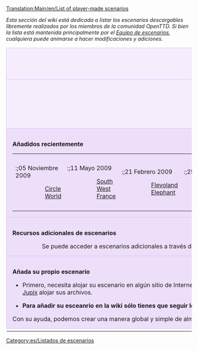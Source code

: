 [[Translation:Main/en/List of player-made scenarios]]{{en/-}}{{es/Atajo|Escenarios/es}}

''Esta sección del wiki está dedicada a listar los escenarios descargables libremente realizados por los miembros de la comunidad OpenTTD. Si bien la lista está mantenida principalmente por el [[Main/es/Equipo de escenarios|Equipo de escenarios]], cualquiera puede animarse a hacer modificaciones y adiciones.''

{{en/-}}

{| cellspacing="3" class="mainpagetable" align="center" width="100%"
|- valign="top" 
|colspan="7" style="font-size: 100%; BACKGROUND-COLOR: #F5EDFC; border: 1px solid #E1BBFF; margin: 0; padding: 1em; text-align: center"|<font size="3">'''Hojear escenarios'''</font>
|-
|style="font-size: 100%; BACKGROUND-COLOR: #F5EDFC; border: 1px solid #E1BBFF; margin: 0; padding: 1em; text-align: center; width:14%"|[[File:en/scnlist-alphabetical.png|48px]]<br />[[Main/es/Escenarios por nombre|Por nombre]]
|style="font-size: 100%; BACKGROUND-COLOR: #F5EDFC; border: 1px solid #E1BBFF; margin: 0; padding: 1em; text-align: center; width:14%"|[[File:en/scnlist-difficulty.png|48px]]<br />[[Main/es/Escenarios por dificultad|Por dificultad]]
|style="font-size: 100%; BACKGROUND-COLOR: #F5EDFC; border: 1px solid #E1BBFF; margin: 0; padding: 1em; text-align: center; width:14%"|[[File:en/scnlist-industries.png|48px]]<br />[[Main/es/Escenarios por cantidad de industrias|Por cantidad de industrias]]
|style="font-size: 100%; BACKGROUND-COLOR: #F5EDFC; border: 1px solid #E1BBFF; margin: 0; padding: 1em; text-align: center; width:14%"|[[File:en/scnlist-relief.png|48px]]<br />[[Main/en/Escenarios por relieve|Por relieve]]
|style="font-size: 100%; BACKGROUND-COLOR: #F5EDFC; border: 1px solid #E1BBFF; margin: 0; padding: 1em; text-align: center; width:14%"|[[File:en/scnlist-setting.png|48px]]<br />[[Main/es/Escenarios por climas|Por climas]]
|style="font-size: 100%; BACKGROUND-COLOR: #F5EDFC; border: 1px solid #E1BBFF; margin: 0; padding: 1em; text-align: center; width:14%"|[[File:en/scnlist-size.png|48px]]<br />[[Main/es/Escenarios por tamaño|Por tamaño]]
|style="font-size: 100%; BACKGROUND-COLOR: #F5EDFC; border: 1px solid #E1BBFF; margin: 0; padding: 1em; text-align: center; width:14%"|[[File:en/scnlist-realworld.png|48px]]<br />[[Main/es/Escenarios basados en el mundo real|Basados en el mundo real]]
|-
|colspan="7" style="font-size: 100%; BACKGROUND-COLOR: #EDDEFA; border: 1px solid #E1BBFF; margin: 0; padding: 1em 1em 0em 1em; text-align: left;"|

<font size="3">'''Añadidos recientemente'''</font>

{| style="BACKGROUND-COLOR: #EDDEFA"
|- valign="top"
|
:;05 Noviembre 2009
::[[Main/en/Circle World|Circle World]]
|
:;11 Mayo 2009
::[[Main/en/South West France|South West France]]
|
:;21 Febrero 2009
::[[Main/en/Flevoland|Flevoland]]
::[[Main/en/Elephant|Elephant]]
|
:;25 Diciembre 2008
::[[Main/en/Northumberland, England|Northumberland, England]]
|
:;08 Diciembre 2008
::[[Main/en/South Yorkshire|South Yorkshire]]
|
:;05 Diciembre 2008
::[[Main/en/Jungle Urbaine (Paris)|Jungle Urbaine (Paris)]]
|
:;13 Noviembre 2008
::[[Main/en/Whistler|Whistler]]
|}

|-
|colspan="7" style="font-size: 100%; BACKGROUND-COLOR: #EDDEFA; border: 1px solid #E1BBFF; margin: 0; padding: 1em 1em 0em 1em; text-align: left;"|

<font size="3">'''Recursos adicionales de escenarios'''</font>

::Se puede acceder a escenarios adicionales a través de [[Main/es/Bananas|BaNaNas]] en [http://bananas.openttd.org/en/scenario/ Escenarios BaNaNas].

|-
|colspan="7" style="font-size: 100%; BACKGROUND-COLOR: #EDDEFA; border: 1px solid #E1BBFF; margin: 0; padding: 1em 1em 0em 1em; text-align: left;"|

<font size="3">'''Añada su propio escenario'''</font>

*Primero, necesita alojar su escenario en algún sitio de Internet. La mayoría de los escenarios están alojados en los [http://tt-forums.net foros]. También puede pedirle a [[Archive/en/Jupix|Jupix]] alojar sus archivos.

*''' Para añadir su esceanrio en la wiki sólo tienes que seguir los pasos que se describen [[Main/en/Equipo de escenarios/Es#Procedimiento para añadir un escenario|aquí]].'''

Con su ayuda, podemos crear una manera global y simple de almacenar y encontrar escenarios.

|-
|}

[[Category:es/Listados de escenarios]]